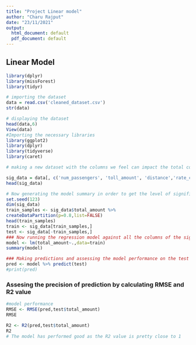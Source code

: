 ---
title: "Project Linear model"
author: "Charu Rajput"
date: "23/11/2021"
output:
  html_document: default
  pdf_document: default
---
## Linear Model
```{r}
library(dplyr)
library(missForest)
library(tidyr)
```

```{r}
# importing the dataset
data = read.csv('cleaned_dataset.csv')
str(data)
``` 

```{r}
# displaying the dataset
head(data,6)
View(data)
#Importing the necessary libraries
library(ggplot2)
library(dplyr)
library(tidyverse)
library(caret)
```
```{r}
# making a new dataset with the columns we feel can impact the total cost

sig_data = data[, c('num_passengers', 'toll_amount', 'distance','rate_code','Duration','total_amount')]
head(sig_data)

# Now generating the model summary in order to get the level of significance
set.seed(123)
dim(sig_data)
train_samples <- sig_data$total_amount %>%
createDataPartition(p=0.8,list=FALSE)
head(train_samples)
train <- sig_data[train_samples,]
test <- sig_data[-train_samples,]
### Now running the regression model against all the columns of the sig_data dataframs
model <- lm(total_amount~.,data=train)
summary(model)
```

```{r}
### Making predictions and assessing the model performance on the test data set
pred <- model %>% predict(test)
#print(pred)
```
### Assesing the precision of prediction by calculating RMSE and R2 value
```{r}
#model performance
RMSE <- RMSE(pred,test$total_amount)
RMSE

R2 <- R2(pred,test$total_amount)
R2
# The model has performed good as the R2 value is pretty close to 1
```
